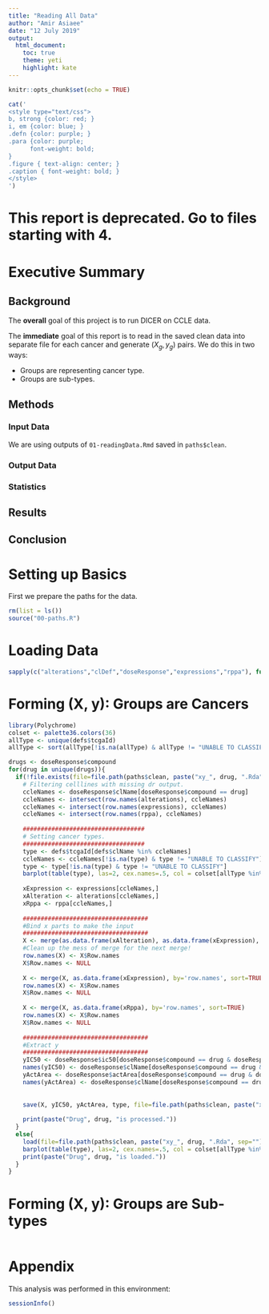 ```yaml
---
title: "Reading All Data"
author: "Amir Asiaee"
date: "12 July 2019"
output:
  html_document:
    toc: true
    theme: yeti
    highlight: kate
---
```

  
```r
knitr::opts_chunk$set(echo = TRUE)
```
```r
cat('
<style type="text/css">
b, strong {color: red; }
i, em {color: blue; }
.defn {color: purple; }
.para {color: purple;
      font-weight: bold;
}
.figure { text-align: center; }
.caption { font-weight: bold; }
</style>
')
```
# This report is deprecated. Go to files starting with 4.

# Executive Summary
## Background
The **overall** goal of this project is to run DICER on CCLE data. 

The **immediate** goal of this report is to read in the saved clean data into separate file for each cancer and generate $(X_g, y_g)$ pairs. We do this in two ways:

- Groups are representing cancer type. 
- Groups are sub-types. 

## Methods

### Input Data
We are using outputs of `01-readingData.Rmd` saved in `paths$clean`. 

### Output Data 


### Statistics

## Results

## Conclusion


# Setting up Basics

First we prepare the paths for the data. 
```r
rm(list = ls())
source("00-paths.R")
```

# Loading Data
```r
sapply(c("alterations","clDef","doseResponse","expressions","rppa"), function(fileName) load(file.path(paths$clean, paste(fileName, ".RData", sep="")), envir = parent.env(environment())))
```

# Forming (X, y): Groups are Cancers
```r
library(Polychrome)
colset <- palette36.colors(36)
allType <- unique(defs$tcgaId) 
allType <- sort(allType[!is.na(allType) & allType != "UNABLE TO CLASSIFY"])

drugs <- doseResponse$compound
for(drug in unique(drugs)){
  if(!file.exists(file=file.path(paths$clean, paste("xy_", drug, ".Rda", sep="")))){
    # Filtering celllines with missing dr output.  
    ccleNames <- doseResponse$clName[doseResponse$compound == drug]
    ccleNames <- intersect(row.names(alterations), ccleNames)
    ccleNames <- intersect(row.names(expressions), ccleNames)
    ccleNames <- intersect(row.names(rppa), ccleNames)
    
    ##################################
    # Setting cancer types. 
    ##################################
    type <- defs$tcgaId[defs$clName %in% ccleNames]
    ccleNames <- ccleNames[!is.na(type) & type != "UNABLE TO CLASSIFY"]
    type <- type[!is.na(type) & type != "UNABLE TO CLASSIFY"]
    barplot(table(type), las=2, cex.names=.5, col = colset[allType %in% type], main = drug)
    
    xExpression <- expressions[ccleNames,]
    xAlteration <- alterations[ccleNames,]
    xRppa <- rppa[ccleNames,]
    
    ###################################
    #Bind x parts to make the input
    ###################################
    X <- merge(as.data.frame(xAlteration), as.data.frame(xExpression), by='row.names', sort=TRUE)
    #Clean up the mess of merge for the next merge!
    row.names(X) <- X$Row.names
    X$Row.names <- NULL
    
    X <- merge(X, as.data.frame(xExpression), by='row.names', sort=TRUE)
    row.names(X) <- X$Row.names
    X$Row.names <- NULL
        
    X <- merge(X, as.data.frame(xRppa), by='row.names', sort=TRUE)
    row.names(X) <- X$Row.names
    X$Row.names <- NULL
    
    ###################################
    #Extract y
    ###################################
    yIC50 <- doseResponse$ic50[doseResponse$compound == drug & doseResponse$clName %in% ccleNames]
    names(yIC50) <- doseResponse$clName[doseResponse$compound == drug & doseResponse$clName %in% ccleNames]
    yActArea <- doseResponse$actArea[doseResponse$compound == drug & doseResponse$clName %in% ccleNames]
    names(yActArea) <- doseResponse$clName[doseResponse$compound == drug & doseResponse$clName %in% ccleNames]
    
    
    save(X, yIC50, yActArea, type, file=file.path(paths$clean, paste("xy_", drug, ".RData", sep="")))
    
    print(paste("Drug", drug, "is processed."))
  }
  else{
    load(file=file.path(paths$clean, paste("xy_", drug, ".Rda", sep="")))
    barplot(table(type), las=2, cex.names=.5, col = colset[allType %in% type], main = drug)
    print(paste("Drug", drug, "is loaded."))
  }
}
```

# Forming (X, y): Groups are Sub-types

```r

```

# Appendix
This analysis was performed in this environment:
```r
sessionInfo()
```
